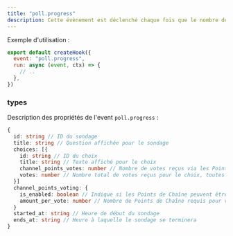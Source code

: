 ```yaml
---
title: "poll.progress"
description: Cette évènement est déclenché chaque fois que le nombre de votes pour un choix change sur sondage en cours.
---
```


Exemple d'utilisation :

```javascript
export default createHook({
  event: "poll.progress",
  run: async (event, ctx) => {
    // ..
  },
})
```

### types

Description des propriétés de l'event `poll.progress` :

```typescript
{
  id: string // ID du sondage
  title: string // Question affichée pour le sondage
  choices: [{
    id: string // ID du choix
    title: string // Texte affiché pour le choix
    channel_points_votes: number // Nombre de votes reçus via les Points de Chaîne
    votes: number // Nombre total de votes reçus pour le choix, toutes méthodes de vote confondues
  }]
  channel_points_voting: {
    is_enabled: boolean // Indique si les Points de Chaîne peuvent être utilisés pour voter
    amount_per_vote: number // Nombre de Points de Chaîne requis pour voter une fois avec des Points de Chaîne
  }
  started_at: string // Heure de début du sondage
  ends_at: string // Heure à laquelle le sondage se terminera
}
```
